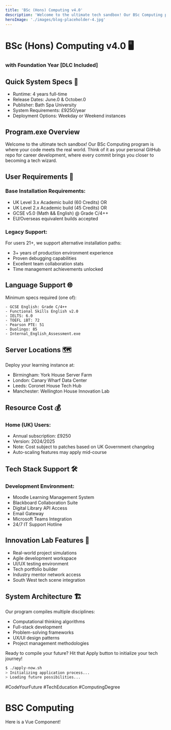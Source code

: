 ```yaml
---
title: 'BSc (Hons) Computing v4.0'
description: 'Welcome to the ultimate tech sandbox! Our BSc Computing program is where your code meets the real world. Think of it as your personal GitHub repo for career development,'
heroImage: './images/blog-placeholder-4.jpg'
---
```


# BSc (Hons) Computing v4.0 🖥️

### with Foundation Year [DLC Included]

## Quick System Specs 🚀

- Runtime: 4 years full-time
- Release Dates: June.0 & October.0
- Publisher: Bath Spa University
- System Requirements: £9250/year
- Deployment Options: Weekday or Weekend instances

## Program.exe Overview

Welcome to the ultimate tech sandbox! Our BSc Computing program is where your code meets the real world. Think of it as your personal GitHub repo for career development, where every commit brings you closer to becoming a tech wizard.

## User Requirements 🔐

### Base Installation Requirements:

- UK Level 3.x Academic build (60 Credits) OR
- UK Level 2.x Academic build (45 Credits) OR
- GCSE v5.0 (Math && English) @ Grade C/4++
- EU/Overseas equivalent builds accepted

### Legacy Support:

For users 21+, we support alternative installation paths:

- 3+ years of production environment experience
- Proven debugging capabilities
- Excellent team collaboration stats
- Time management achievements unlocked

## Language Support 🌐

Minimum specs required (one of):

```
- GCSE English: Grade C/4++
- Functional Skills English v2.0
- IELTS: 6.0
- TOEFL iBT: 72
- Pearson PTE: 51
- Duolingo: 85
- Internal_English_Assessment.exe
```

## Server Locations 🗺️

Deploy your learning instance at:

- Birmingham: York House Server Farm
- London: Canary Wharf Data Center
- Leeds: Coronet House Tech Hub
- Manchester: Wellington House Innovation Lab

## Resource Cost 💰

### Home (UK) Users:

- Annual subscription: £9250
- Version: 2024/2025
- Note: Cost subject to patches based on UK Government changelog
- Auto-scaling features may apply mid-course

## Tech Stack Support 🛠️

### Development Environment:

- Moodle Learning Management System
- Blackboard Collaboration Suite
- Digital Library API Access
- Email Gateway
- Microsoft Teams Integration
- 24/7 IT Support Hotline

## Innovation Lab Features 🔬

- Real-world project simulations
- Agile development workspace
- UI/UX testing environment
- Tech portfolio builder
- Industry mentor network access
- South West tech scene integration

## System Architecture 🏗️

Our program compiles multiple disciplines:

- Computational thinking algorithms
- Full-stack development
- Problem-solving frameworks
- UX/UI design patterns
- Project management methodologies

Ready to compile your future? Hit that Apply button to initialize your tech journey!

```bash
$ ./apply-now.sh
> Initializing application process...
> Loading future possibilities...
```

#CodeYourFuture #TechEducation #ComputingDegree

# BSC Computing

Here is a Vue Component!


<Count client:load />
